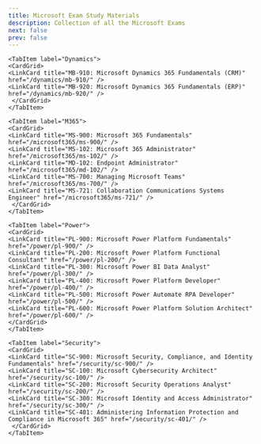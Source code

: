 ```yaml
---
title: Microsoft Exam Study Materials
description: Collection of all the Microsoft Exams
next: false
prev: false
---
```



<LinkCard
	title="Certification Guide"
	description="Explore our comprehensive guide on obtaining Microsoft certifications and discover how to navigate the certification program."
	href="/guide/introduction/"
/>


<Tabs>
	<TabItem label="Azure">
	<CardGrid>
	<LinkCard title="AZ-900: Microsoft Azure Fundamentals" href="/azure/az-900/" />
	<LinkCard title="AI-900: Microsoft Azure AI Fundamentals" href="/azure/ai-900/" />
	<LinkCard title="DP-900: Microsoft Azure Data Fundamentals" href="/azure/dp-900/" />
	<LinkCard title="AZ-104: Microsoft Azure Administrator" href="/azure/az-104/" />
	<LinkCard title="AZ-204: Developing Solutions for Microsoft Azure" href="/azure/az-204/" />
	<LinkCard title="AI-102: Designing and Implementing a Microsoft Azure AI Solution" href="/azure/ai-102/" />
	<LinkCard title="AZ-140: Configuring and Operating Microsoft Azure Virtual Desktop" href="/azure/az-140/" />
	<LinkCard title="AZ-120: Planning and Administering Microsoft Azure for SAP Workloads" href="/azure/az-120/" />
	<LinkCard title="AZ-400: Designing and Implementing Microsoft DevOps Solutions" href="/azure/az-400/" />
	<LinkCard title="AZ-500: Microsoft Azure Security Technologies" href="/azure/az-500/" />
	<LinkCard title="AZ-801: Configuring Windows Server Hybrid Advanced Services" href="/azure/az-801/" />
	<LinkCard title="AZ-800: Administering Windows Server Hybrid Core Infrastructure" href="/azure/az-800/" />
	<LinkCard title="AZ-305: Designing Microsoft Azure Infrastructure Solutions" href="/azure/az-305/" />
	<LinkCard title="AZ-700: Designing and Implementing Microsoft Azure Networking Solutions" href="/azure/az-700/" />
    <LinkCard title="DP-100: Designing and Implementing a Data Science Solution on Azure" href="/azure/dp-100/" />
	<LinkCard title="DP-420: Designing and Implementing Cloud-Native Applications" href="/azure/dp-420/" />
	<LinkCard title="DP-300: Administering Microsoft Azure SQL Solutions" href="/azure/dp-300/" />
    </CardGrid>
	</TabItem>

	<TabItem label="Dynamics">
	<CardGrid>
	<LinkCard title="MB-910: Microsoft Dynamics 365 Fundamentals (CRM)" href="/dynamics/mb-910/" />
	<LinkCard title="MB-920: Microsoft Dynamics 365 Fundamentals (ERP)" href="/dynamics/mb-920/" />
     </CardGrid>
	</TabItem>

	<TabItem label="M365">
	<CardGrid>
	<LinkCard title="MS-900: Microsoft 365 Fundamentals" href="/microsoft365/ms-900/" />
	<LinkCard title="MS-102: Microsoft 365 Administrator" href="/microsoft365/ms-102/" />
	<LinkCard title="MD-102: Endpoint Administrator" href="/microsoft365/md-102/" />
	<LinkCard title="MS-700: Managing Microsoft Teams" href="/microsoft365/ms-700/" />
	<LinkCard title="MS-721: Collaboration Communications Systems Engineer" href="/microsoft365/ms-721/" />
     </CardGrid>
	</TabItem>

	<TabItem label="Power">
	<CardGrid>
	<LinkCard title="PL-900: Microsoft Power Platform Fundamentals" href="/power/pl-900/" />
	<LinkCard title="PL-200: Microsoft Power Platform Functional Consultant" href="/power/pl-200/" />
	<LinkCard title="PL-300: Microsoft Power BI Data Analyst" href="/power/pl-300/" />
	<LinkCard title="PL-400: Microsoft Power Platform Developer" href="/power/pl-400/" />
	<LinkCard title="PL-500: Microsoft Power Automate RPA Developer" href="/power/pl-500/" />
	<LinkCard title="PL-600: Microsoft Power Platform Solution Architect" href="/power/pl-600/" />
    </CardGrid>
	</TabItem>

	<TabItem label="Security">
	<CardGrid>
	<LinkCard title="SC-900: Microsoft Security, Compliance, and Identity Fundamentals" href="/security/sc-900/" />
	<LinkCard title="SC-100: Microsoft Cybersecurity Architect" href="/security/sc-100/" />
	<LinkCard title="SC-200: Microsoft Security Operations Analyst" href="/security/sc-200/" />
	<LinkCard title="SC-300: Microsoft Identity and Access Administrator" href="/security/sc-300/" />
	<LinkCard title="SC-401: Administering Information Protection and Compliance in Microsoft 365" href="/security/sc-401/" />
     </CardGrid>
	</TabItem>
</Tabs>




